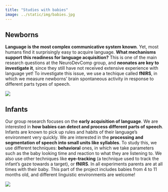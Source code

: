 ```yaml
---
title: "Studies with babies"
image: ../static/img/babies.jpg
---
```


## Newborns

::: textbox
**Language is the most complex communicative system known**. Yet, most humans find it surprisingly easy to acquire language. **What mechanisms support this readiness for language acquisition?** This is one of the main research questions at the NeuroDevComp group, and **neonates are key to investigate it**, since they still have not received extensive experience with language yet! To investigate this issue, we use a techique called **fNIRS**, in which we measure newborns' brain spontaneous activity in response to different parts types of speech. 
:::

![](/static/img/neonate.jpg)

## Infants

::: textbox
Our group research focuses on the **early acquisition of language**. We are interested in **how babies can detect and process different parts of speech**. Infants are known to pick up rules and habits of their language’s environment very quickly. We are interested in the **processing and segmentation of speech into small units like syllables**. To study this, we use different techniques: **behavioral** ones, in which we take parameters such as the baby looking time and reaction to what they are listening to. We also use other  techniques like **eye-tracking** (a technique used to track the infant’s gaze towards a target), or **fNIRS**. In all experiments parents are at all times with their baby. This part of the project includes babies from 4 to 11 months old, and different linguistic environments are welcome!
:::

![](/static/img/babies.jpg)
